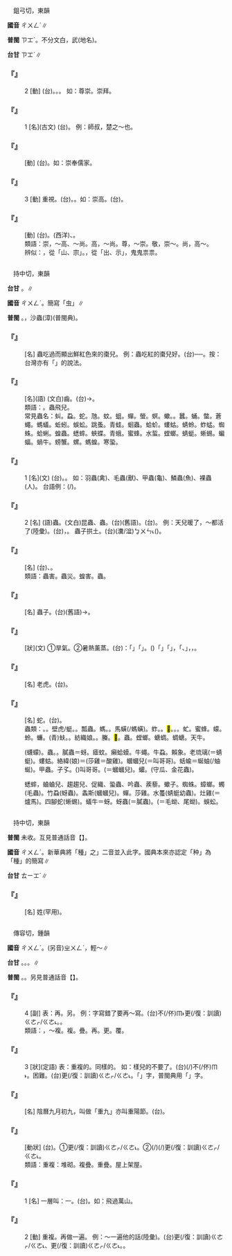 
=={{ruby|崇|ㄔㄨㄥˊ}}==

　鉏弓切，東韻

'''國音''' <rt>ㄔㄨㄥˊ</rt>∥

'''普閩''' <rt>ㄗㆲˊ</rt>{{ruby|。|ㄐㄧㆲˊ}}。不分文白{{ruby|。|ㄐㄧㆲˊ}}，{{ruby|崇|ㄐㄧㆲˊ}}武(地名)。

'''台甘''' <rt>ㄗㆲˊ</rt>∥

    

==='''『{{ruby|崇|ㄔㄨㄥˊ}}』'''===
:2  [動] (台){{ruby|尊|ㄗㄨㄣ}}{{ruby|敬|ㄍㄧㄥ˪}}。{{ruby|敬|ㄍㄧㄥ˪}}{{ruby|重|ㄉㄧㆲ˫}}。{{ruby|尊|ㄗㄨㄣ}}{{ruby|重|ㄉㄧㆲ˫}}。 如：尊崇。崇拜。
    

==='''『{{ruby|崇|ㄔㄨㄥˊ}}』'''===
:1  [名](古文) (台){{ruby|德|ㄉㄧㆤㆶ}}{{ruby|望|ㆠㆲ˫}}{{ruby|高|ㄍㄨㄢˊ}}{{ruby|有|ㄨ˫}}{{ruby|地|ㄉㆤ˫}}{{ruby|位|ㄨㄧ˫}}{{ruby|丌|ㆤ}}{{ruby|人|ㄌㄤˊ}}。 例：師叔，楚之～也。
    

==='''『{{ruby|崇|ㄔㄨㄥˊ}}{{ruby|奉|ㄈㄥˋ}}』'''===
: [動] (台){{ruby|尊|ㄗㄨㄣ}}{{ruby|敬|ㄍㄧㄥ˪}}{{ruby|信|ㄒㄧㄣ˪}}{{ruby|仰|ㆣㄧㆲˋ/ㄧㆲˋ}}。如：崇奉儒家。
    

==='''『{{ruby|崇|ㄔㄨㄥˊ}}』'''===
:3  [動] 重視。(台){{ruby|重|ㄉㄧㆲ˫}}{{ruby|視|ㄒㄧ˫}}。{{ruby|看|ㄎㄨㆩ˪}}{{ruby|重|ㄉㄤ˫}}。如：崇高。(台){{ruby|注|ㄗㄨ˪}}{{ruby|重|ㄉㄧㆲ˫}}。
    

==='''『{{ruby|崇|ㄔㄨㄥˊ}}{{ruby|洋|ㄧㄤˊ}}』'''===
: [動] (台){{ruby|因|ㄧㄣ}}{{ruby|有|ㄨ˫}}{{ruby|自|ㄗㄨ˫}}{{ruby|卑|ㄅㄧ}}{{ruby|感|ㄍㆰˋ}}。{{ruby|感|ㄍㆰˋ}}{{ruby|覺|ㄍㄚㆶ}}{{ruby|外|ㆣㄨㄚ˫}}{{ruby|國|ㄍㆦㆶ}}(西洋){{ruby|丌|ㆤ}}{{ruby|物|ㄇㆭㆷ ͘/ㄇㄧㆷ ͘}}{{ruby|攏|ㄌㆲˋ}}{{ruby|較|ㄎㄚㆷ}}{{ruby|好|ㄏㄜˋ}}{{ruby|丌|ㆤ}}{{ruby|錯|ㄘㄜ˪}}{{ruby|誤|ㆣㆦ˫}}{{ruby|心|ㄒㄧㆬ}}{{ruby|理|ㄌㄧˋ}}、{{ruby|行|ㄏㄧㄥˊ}}{{ruby|為|ㄨㄧˊ}}。
:類語：崇，～高、～尚。高，～尚。尊，～崇。敬，崇～。尚，高～。
:
:辨似：{{ruby|崇|ㄔㄨㄥˊ}}，從「山、宗」。{{ruby|祟|ㄙㄨㄟˋ}}，從「出、示」，鬼鬼祟祟。
:
    

=={{ruby|蟲|ㄔㄨㄥˊ}}==

　持中切，東韻

'''台甘''' {{ruby|(文)|ㄊㄧㆲˊ}}。{{ruby|(語)|ㄊㄤˊ}}∥

'''國音''' <rt>ㄔㄨㄥˊ</rt>。簡寫「虫」∥

'''普閩''' {{ruby|(文)|ㄊㄧㆲˊ}}。{{ruby|(語)|ㄊㄤˊ}}{{ruby|。|ㄑㄧㄥˊ}}，沙蟲(漳)(普閩典)。

    

==='''『{{ruby|蟲|ㄔㄨㄥˊ}}{{ruby|吃|ㄔ}}{{ruby|紅|ㄏㄨㄥˊ}}』'''===
: [名] 蟲吃過而顯出鮮紅色來的棗兒。 例：蟲吃紅的棗兒好。(台){{ruby|付|ㄏㆦ˫}}{{ruby|蟲|ㄊㄤˊ}}{{ruby|咬|ㄍㄚ˫}}{{ruby|過|ㄍㄨㆤ˪/ㄍㆤ˪}}{{ruby|丌|ㆤ}}{{ruby|紅|ㄤˊ}}{{ruby|棗|ㄗㄜˋ}}{{ruby|仔|ㄚ}}──{{ruby|好|ㄏㄜˋ}}{{ruby|食|ㄐㄧㄚㆷ ͘}}。按：台灣亦有「{{ruby|鳥|ㄐㄧㄠˋ}}{{ruby|仔|ㄚ}}{{ruby|啄|ㄉㆦㆶ}}{{ruby|過|ㄍㄨㆤ˪/ㄍㆤ˪}}{{ruby|丌|ㆤ}}{{ruby|水|ㄗㄨㄧˋ}}{{ruby|果|ㄍㄜˋ}}{{ruby|有|ㄨ˫}}{{ruby|甜|ㄉㆪ}}{{ruby|又|ㄧㄨ˫}}{{ruby|好|ㄏㄜˋ}}{{ruby|食|ㄐㄧㄚㆷ ͘}}」的說法。
    

==='''『{{ruby|蟲|ㄔㄨㄥˊ}}{{ruby|吃|ㄔ}}{{ruby|牙|ㄧㄚˊ}}』'''===
: [名](語) (文白){{ruby|齲|ㄑㄩˇ}}齒。(台){{ruby|蛀|ㄗㄨ˪}}{{ruby|齒|ㄎㄧˋ}}→{{ruby|蛀|ㄐㄧㄨ˪}}{{ruby|齒|ㄎㄧˋ}}。
:類語：{{ruby|翃|ㄏㄨㄥˊ}}{{ruby|翃|ㄏㄨㄥˊ}}。蟲飛兒。
:
:常見蟲名：虯。蝨。蛇。虺。蚊。蛆。蟬。螢。螟。蠍。{{ruby|蠹|ㄉㄨˋ}}。蠶。蛹。螫。蒼蠅。螞蟻。蚯蚓。蜈蚣。跳蚤。青蛙。蛔蟲。蛤蚧。螻蛄。蜻蛉。蚱蜢。蜘蛛。蛤蜊。蝗蟲。蟋蟀。蛺蝶。青蛾。蜜蜂。水蜇。螳螂。蜻蜓。蜥蜴。蝙蝠。蝸牛。螃蟹。螺{{ruby|螄|ㄕ}}。螞蝗。寒蛩。
:
    

==='''『{{ruby|蟲|ㄔㄨㄥˊ}}』'''===
:1  [名](文) (台){{ruby|蟲|ㄊㄤˊ}}。{{ruby|動|ㄉㆲ˫}}{{ruby|物|ㆠㄨㆵ ͘}}{{ruby|丌|ㆤ}}{{ruby|總|ㄗㆲˋ}}{{ruby|稱|ㄑㄧㄥ}}。 如：羽蟲(禽)、毛蟲(獸)、甲蟲(龜)、鱗蟲(魚)、裸蟲(人)。 台語例：{{ruby|刺|ㄑㄧ˪}}{{ruby|毛|ㄇㆦˊ}}{{ruby|蟲|ㄊㄤˊ}}{{ruby|會|ㄨㆤ˫/ㆤ˫}}{{ruby|賴|ㄌㄨㄚ˫}}(/{{ruby|捋|ㄌㄨㄚㆷ}}){{ruby|人|·ㄌㄤˊ}}。
    

==='''『{{ruby|蟲|ㄔㄨㄥˊ}}』'''===
:2  [名] (語)蟲{{ruby|子|·ㄗˇ}}。(文白)昆蟲、蟲{{ruby|豸|ㄓˋ}}。(台){{ruby|蟲|ㄊㄧㆲˊ}}{{ruby|豸|ㄗㄞ˫}}(舊語)。(台){{ruby|蟲|ㄊㄤˊ}}{{ruby|<mark>&#xf8ff2;</mark>|ㄊㄨㆩ˫}}。 例：天兒暖了，～都活了(陸彙)。(台){{ruby|天|ㄊㆪ}}{{ruby|氣|ㄎㄧ˪}}{{ruby|一|ㄐㄧㆵ ͘}}{{ruby|下|·ㆤ˫}}{{ruby|燒|ㄒㄧㄜ}}{{ruby|熱|ㄌㄨㄚㆷ ͘}}，{{ruby|蟲|ㄊㄤˊ}}{{ruby|類|ㄌㄨㄧ˫}}{{ruby|攏|ㄌㆲˋ}}{{ruby|活|ㄨㄚㆷ ͘}}{{ruby|動|ㄉㄤ˫}}{{ruby|起|·ㄎㄧˋ}}{{ruby|來|·ㄌㄞˊ}}。 蟲子拱土。(台){{ruby|蟲|ㄊㄤˊ}}{{ruby|會|ㆤ˫}}(瀵/湓)<rt>ㆠㄨㄣ˪</rt>{{ruby|塗|ㄊㆦˊ}}({{ruby|挭|ㄍㄧㄥ˫}}{{ruby|塗|ㄊㆦˊ}})。
    

==='''『{{ruby|蟲|ㄔㄨㄥˊ}}{{ruby|情|ㄑㄧㄥˊ}}』'''===
: [名] (台){{ruby|害|ㄏㄞ˫}}{{ruby|蟲|ㄊㄤˊ}}{{ruby|丌|ㆤ}}{{ruby|產|ㄙㄢˋ}}{{ruby|生|ㄒㄧㄥ}}、{{ruby|活|ㄏㄨㄚㆵ ͘}}{{ruby|動|ㄉㆲ˫}}{{ruby|對|ㄉㄨㄧ˪}}{{ruby|農|ㄌㆲˊ}}{{ruby|業|ㆣㄧㄚㆴ ͘}}{{ruby|有|ㄨ˫}}{{ruby|影|ㄧㄥˋ}}{{ruby|響|ㄏㄧㆲˋ}}{{ruby|丌|ㆤ}}{{ruby|情|ㄐㄧㄥˊ}}{{ruby|形|ㄏㄧㄥˊ}}。
:類語：蟲害。蟲災。蝗害。蟲{{ruby|豸|ㄓˋ}}。
:
    

==='''『{{ruby|蟲|ㄔㄨㄥˊ}}{{ruby|豸|ㄓˋ}}』'''===
: [名] 蟲子。(台){{ruby|蟲|ㄊㄤˊ}}{{ruby|<mark>&#xf8ff2;</mark>|ㄊㄨㄚ˫}}(舊語)→{{ruby|蟲|ㄊㄤˊ}}。
    

==='''『{{ruby|蟲|ㄔㄨㄥˊ}}{{ruby|蟲|ㄔㄨㄥˊ}}』'''===
: [狀](文) ①旱氣。②暑熱薰蒸。(台){{ruby|按|ㄢ˪}}：{{ruby|古|ㄍㆦˋ}}{{ruby|時|ㄒㄧˊ}}「{{ruby|蟲|ㄊㄧㆲˊ}}」{{ruby|既|ㄍㄧ˪}}{{ruby|是|ㄒㄧ˫}}「{{ruby|動|ㄉㆲ˫}}{{ruby|物|ㆠㄨㆵ ͘}}」{{ruby|丌|ㆤ}}{{ruby|總|ㄗㆲˋ}}{{ruby|稱|ㄑㄧㄥ}}。{{ruby|由|ㄧㄨˊ}}{{ruby|蟲|ㄊㄧㆲˊ}}{{ruby|蟲|ㄊㄧㆲˊ}}({{ruby|一|ㄧㆵ}}{{ruby|作|ㄗㄜㆷ}}{{ruby|爞|ㄊㄧㆲˊ}}){{ruby|丌|ㆤ}}「{{ruby|爞|ㄊㄧㆲˊ}}」{{ruby|從|ㄐㄧㆲˊ}}「{{ruby|火|ㄏㄜˋ}}」，{{ruby|而|ㄌㄧˊ/ㆢㄧˊ}}{{ruby|有|ㄧㄨˋ}}「{{ruby|旱|ㄏㄢ˫}}{{ruby|氣|ㄎㄧ˪}}、{{ruby|薰|ㄏㄨㄣ}}{{ruby|蒸|ㄐㄧㄥ}}」{{ruby|等|ㄉㄧㄥˋ}}{{ruby|義|ㆣㄧ˫}}，{{ruby|可|ㄎㆦˋ}}{{ruby|以|ㄧˋ}}{{ruby|看|ㄎㄨㆩ˪}}{{ruby|出|ㄘㄨㆵ}}{{ruby|古|ㄍㆦˋ}}{{ruby|代|ㄉㄞ˫}}{{ruby|丌|ㆤ}}{{ruby|人|ㄌㄤˊ}}，{{ruby|由|ㄧㄨˊ}}{{ruby|人|ㆢㄧㄣˊ/ㄌㄧㄣˊ}}{{ruby|類|ㄌㄨㄧ˫}}{{ruby|以|ㄧˋ}}{{ruby|外|ㆣㄨㄚ˫}}{{ruby|動|ㄉㆲ˫}}{{ruby|物|ㆠㄨㆵ ͘}}{{ruby|受|ㄒㄧㄨ˫}}{{ruby|著|ㄉㄧㄜㆷ}}{{ruby|真|ㄐㄧㄣ}}{{ruby|大|ㄉㄨㄚ˫}}{{ruby|丌|ㆤ}}{{ruby|威|ㄨㄧ}}{{ruby|脅|ㄏㄧㄚㆴ ͘}}。
    

==='''『{{ruby|大|ㄉㄚˋ}}{{ruby|蟲|ㄔㄨㄥˊ}}』'''===
: [名] 老虎。(台){{ruby|虎|ㄏㆦˋ}}。
    

==='''『{{ruby|長|ㄔㄤˊ}}{{ruby|蟲|ㄔㄨㄥˊ}}』'''===
: [名] 蛇。(台){{ruby|蛇|ㄗㄨㄚˊ/ㄒㄧㄚˊ}}。
:蟲類：{{ruby|斑|ㄅㄢ}}{{ruby|蝥|ㄇㄠˊ}}。{{ruby|<mark>&#xffcc3;</mark>|ㄅㄧ}}。壁虎/{{ruby|蝘|ㄧㄢˇ}}蜓。{{ruby|蜱|ㄆㄧˊ}}。瓢蟲。螞{{ruby|螂|·ㄌㄤˊ}}。{{ruby|蟆|ㄇㄚˊ}}。馬蟥(/螞蟥)。{{ruby|螞|ㄇㄚˋ}}蚱。{{ruby|蝥|ㄇㄠˊ}}。<mark>&#xf90de;</mark>。{{ruby|蟒|ㄇㄤˊ}}。{{ruby|蠓|ㄇㄥˊ}}。虻。蜜蜂。{{ruby|蠛|ㄇㄧㄝˋ}}蠓。{{ruby|螟|ㄇㄧㄥˊ}}蛉。{{ruby|蜚|ㄈㄟˇ}}蠊。(青)蚨。{{ruby|蜰|ㄈㄟˊ}}。紡織娘。{{ruby|蝮|ㄈㄨˊ}}。螣。<mark>&#xf9764;</mark>。{{ruby|絛|ㄊㄠ}}蟲。螳螂。螗蜩。蜩螗。天牛。
:{{ruby|蚋|ㄖㄨㄟˋ}}(蠛蠓)。{{ruby|蟯|ㄋㄠˊ}}蟲。{{ruby|蝻|ㄋㄢˇ/ㄋㄢˊ}}。膩蟲＝蚜。瘧蚊。癩蛤蟆。牛蠅。牛蝨。賴象。老琉璃(＝蜻蜓)。螻蛄。絡緯(娘)＝(莎雞＝酸雞)。蟈蟈兒(＝叫哥哥)。蛞蝓＝蜒蚰(/蚰蜒)。甲蟲。孑孓。({{ruby|蜎|ㄩㄢ}})叫哥哥。(＝蟈蟈兒)。蠸。(守瓜、金花蟲)。
:蟋蟀，蛐蛐兒、趨趨兒、促織、蛩蟲、吟蟲、蒺藜。蠍子。蜘蛛。蟑螂。蠋(毛蟲)。竹蝨(蚜蟲)。螽斯(蟈蟈兒)。蟬。莎雞。水蠆(蜻蜓幼蟲)。灶雞(＝爐馬)。四腳蛇(蜥蜴)。蟻牛＝蚜。蚜蟲(＝膩蟲)。{{ruby|蚴|ㄧㄡ}}(＝毛蚴、尾蚴)。蜈蚣。
:
    

=={{ruby|种|ㄔㄨㄥˊ}}==

　持中切，東韻

'''普閩''' 未收。互見普通話音【{{ruby|种|ㄓㄨㄥˇ}}】。

'''國音''' <rt>ㄔㄨㄥˊ</rt>。新華典將「種」之{{ruby|「|ㄓㄨㄥˇ}}{{ruby|、|ㄓㄨㄥˋ}}」二音並入此字。國典本來亦認定「种」為「種」的簡寫∥

'''台甘''' <rt>ㄊㄧㆲˊ</rt>∥

    

==='''『{{ruby|种|ㄔㄨㄥˊ}}』'''===
: [名] 姓(罕用)。
    

=={{ruby|重|ㄔㄨㄥˊ}}==

　傳容切，鍾韻

'''國音''' <rt>ㄔㄨㄥˊ</rt>。(另音)<rt>ㄓㄨㄥˋ</rt>，輕～∥

'''台甘''' {{ruby|(文)|ㄉㄧㆲˊ}}。{{ruby|(語)|ㄉㄧㄥˊ}}。{{ruby|(文)|ㄉㄧㆲ˫}}。{{ruby|(語)|ㄉㄤ˫}}∥

'''普閩''' {{ruby|(文)|ㄉㄧㆲˊ}}。{{ruby|(白)|ㄉㄧㄥˊ}}。另見普通話音【{{ruby|重|ㄓㄨㄥˋ}}】。

    

==='''『{{ruby|重|ㄔㄨㄥˊ}}』'''===
:4  [副] 表：再。另。 例：字寫錯了要再～寫。(台){{ruby|字|ㆢㄧ˫/ㄌㄧ˫}}{{ruby|若|ㄋㄚ˫}}{{ruby|寫|ㄒㄧㄚˋ}}{{ruby|了|ㄌㄧㄠˋ}}不(/伓)<rt>ㆬ˫</rt>{{ruby|著|ㄉㄧㄜㆷ ͘}}{{ruby|去|ㄎㄧ˪}}{{ruby|愛|ㄞ˪}}更(/復：訓讀)<rt>ㄍㄜㆷ/ㄍㄜ˪</rt>{{ruby|再|ㄗㄞ˪}}{{ruby|寫|ㄒㄧㄚˋ}}{{ruby|一|ㄐㄧㆵ ͘}}{{ruby|遍|ㄅㄧㄢ˪}}。{{ruby|重|ㄉㄧㄥˊ}}{{ruby|寫|ㄒㄧㄚˋ}}。
:類語：{{ruby|重|ㄔㄨㄥˊ}}，～複。複。疊。再。更。覆。
:
    

==='''『{{ruby|重|ㄔㄨㄥˊ}}』'''===
:3  [狀](定語) 表：重複的。同樣的。 如：{{ruby|重|ㄔㄨㄥˊ}}樣兒的不要了。(台){{ruby|重|ㄉㄧㆲˊ}}{{ruby|複|ㄏㆦㆶ}}(/{{ruby|共|ㄍㄤ˫}}{{ruby|款|ㄎㄨㄢˋ}}){{ruby|丌|ㆤ}}不(/伓)<rt>ㆬ˫</rt>{{ruby|值|ㄉㄧㆵ ͘}}。困難{{ruby|重|ㄔㄨㄥˊ}}{{ruby|重|ㄔㄨㄥˊ}}。(台){{ruby|困|ㄎㄨㄣ˪}}{{ruby|難|ㄌㄢˊ}}{{ruby|一|ㄐㄧㆵ ͘}}{{ruby|重|ㄉㄧㄥˊ}}{{ruby|仔|ㄚ}}更(/復：訓讀)<rt>ㄍㄜㆷ/ㄍㄜ˪</rt>{{ruby|一|ㄐㄧㆵ ͘}}{{ruby|重|ㄉㄧㄥˊ}}。「{{ruby|值|ㄉㄧㆷ ͘}}」字，普閩典用「{{ruby|挃|ㄉㄧㆷ ͘}}」字。
    

==='''『{{ruby|重|ㄔㄨㄥˊ}}{{ruby|九|ㄐㄧㄡˇ}}』'''===
: [名] 陰曆九月初九，叫做「重九」亦叫重陽節。(台){{ruby|九|ㄍㄠˋ}}{{ruby|月|ㆣㄨㆤㆷ ͘/ㆣㆤㆷ ͘}}{{ruby|重|ㄉㄧㆲˊ}}{{ruby|陽|ㄧㆲˊ}}。
    

==='''『{{ruby|重|ㄔㄨㄥˊ}}{{ruby|複|ㄈㄨˋ}}』'''===
: [動狀] (台){{ruby|重|ㄉㄧㆲˊ}}{{ruby|複|ㄏㆦㆶ}}。①{{ruby|共|ㄍㄤ˫}}{{ruby|款|ㄎㄨㄢˋ}}{{ruby|物|ㄇㄧㆷ ͘/ㄇㆭㆷ ͘}}更(/復：訓讀)<rt>ㄍㄜㆷ/ㄍㄜ˪</rt>{{ruby|出|ㄘㄨㆵ}}{{ruby|現|ㄏㄧㄢ˫}}{{ruby|一|ㄐㄧㆵ ͘}}{{ruby|擺|ㄅㄞˋ}}。②{{ruby|共|ㄍㄤ˫}}{{ruby|款|ㄎㄨㄢˋ}}{{ruby|載|ㄉㄞ˫}}(/{{ruby|戴|ㄉㄞ˪}}){{ruby|事|ㄐㄧ˪}}(/{{ruby|事|ㄉㄞ˫}}{{ruby|情|ㄐㄧ˪}})更(/復：訓讀)<rt>ㄍㄜㆷ/ㄍㄜ˪</rt>{{ruby|做|ㄗㄨㆤ˪/ㄗㄜ˪}}{{ruby|一|ㄐㄧㆵ ͘}}{{ruby|擺|·ㄅㄞˋ}}。
:類語：重複：堆砌。複疊。重疊。屋上架屋。
:
    

==='''『{{ruby|重|ㄔㄨㄥˊ}}』'''===
:1  [名] 一層叫：一{{ruby|重|ㄔㄨㄥˊ}}。(台){{ruby|重|ㄉㄧㄥˊ}}。如：飛過萬{{ruby|重|ㄔㄨㄥˊ}}山。
    

==='''『{{ruby|重|ㄔㄨㄥˊ}}』'''===
:2  [動] 重複。再做一遍。 例：～一遍他的話(陸彙)。(台){{ruby|將|ㄐㄧㆲ}}{{ruby|伊|ㄧ}}{{ruby|丌|ㆤ}}{{ruby|話|ㄨㆤ˫}}更(/復：訓讀)<rt>ㄍㄜㆷ/ㄍㄜ˪</rt>{{ruby|餾|ㄌㄧㄨ˫}}{{ruby|一|ㄐㄧㆵ ͘}}{{ruby|遍|ㄅㄧㄢ˪}}、更(/復：訓讀)<rt>ㄍㄜㆷ/ㄍㄜ˪</rt>{{ruby|講|ㄍㆲˋ}}{{ruby|→|ㄍㆲ}}{{ruby|一|ㄐㄧㆵ ͘}}{{ruby|遍|ㄅㄧㄢ˪}}。{{ruby|重|ㄉㄧㆲˊ}}{{ruby|複|ㄏㆦㆶ}}{{ruby|一|ㄐㄧㆵ ͘}}{{ruby|遍|ㄅㄧㄢ˪}}。
    
